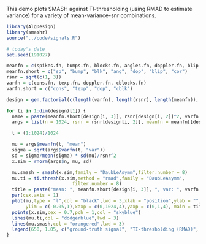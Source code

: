 This demo plots SMASH against TI-thresholding (using RMAD to estimate variance) for a variety of mean-variance-snr combinations.
 
```r
library(AlgDesign)
library(smashr)
source("../code/signals.R")

# today's date
set.seed(191027)

meanfn = c(spikes.fn, bumps.fn, blocks.fn, angles.fn, doppler.fn, blip.fn, cor.fn)
meanfn.short = c("sp", "bump", "blk", "ang", "dop", "blip", "cor")
rsnr = sqrt(c(1, 3))
varfn = c(cons.fn, texp.fn, doppler.fn, cblocks.fn)
varfn.short = c("cons", "texp", "dop", "cblk")

design = gen.factorial(c(length(varfn), length(rsnr), length(meanfn)), center = FALSE)

for (i in 1:dim(design)[1]) {
  name = paste(meanfn.short[design[i, 3]], rsnr[design[i, 2]]^2, varfn.short[design[i, 1]], sep = ".")
  args = list(n = 1024, rsnr = rsnr[design[i, 2]], meanfn = meanfn[[design[i, 3]]], varfn = varfn[[design[i, 1]]])

  t = (1:1024)/1024

  mu = args$meanfn(t, "mean")
  sigma = sqrt(args$varfn(t, "var"))
  sd = sigma/mean(sigma) * sd(mu)/rsnr^2
  x.sim = rnorm(args$n, mu, sd)

  mu.smash = smash(x.sim,family = "DaubLeAsymm",filter.number = 8)
  mu.ti = ti.thresh(x.sim,method = "rmad",family = "DaubLeAsymm",
                        filter.number = 8)
  title = paste("mean: ", meanfn.short[design[i, 3]], ", var: ", varfn.short[design[i, 1]], ", snr: ", rsnr[design[i, 2]]^2, sep = "")
  par(cex.axis = 1)
  plot(mu,type = "l",col = "black",lwd = 3,xlab = "position",ylab = "",
       ylim = c(-0.05,1),xaxp = c(0,1024,4),yaxp = c(0,1,4), main = title)
  points(x.sim,cex = 0.7,pch = 1,col = "skyblue")
  lines(mu.ti,col = "dodgerblue",lwd = 3)
  lines(mu.smash,col = "orangered",lwd = 3)
  legend(650, 1.05, c("ground-truth signal", "TI-thresholding (RMAD)", "SMASH"), col = c("black", "dodgerblue", "orangered"), bty = "n", lwd = 1, pt.cex = 1, cex = 0.75)
}
```
